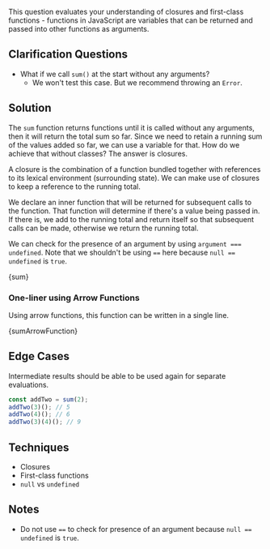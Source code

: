 

This question evaluates your understanding of closures and first-class functions - functions in JavaScript are variables that can be returned and passed into other functions as arguments.

## Clarification Questions

- What if we call `sum()` at the start without any arguments?
  - We won't test this case. But we recommend throwing an `Error`.

## Solution

The `sum` function returns functions until it is called without any arguments, then it will return the total sum so far. Since we need to retain a running sum of the values added so far, we can use a variable for that. How do we achieve that without classes? The answer is closures.

A closure is the combination of a function bundled together with references to its lexical environment (surrounding state). We can make use of closures to keep a reference to the running total.

We declare an inner function that will be returned for subsequent calls to the function. That function will determine if there's a value being passed in. If there is, we add to the running total and return itself so that subsequent calls can be made, otherwise we return the running total.

We can check for the presence of an argument by using `argument === undefined`. Note that we shouldn't be using `==` here because `null == undefined` is `true`.

<MDXCodeBlock>{sum}</MDXCodeBlock>

### One-liner using Arrow Functions

Using arrow functions, this function can be written in a single line.

<MDXCodeBlock>{sumArrowFunction}</MDXCodeBlock>

## Edge Cases

Intermediate results should be able to be used again for separate evaluations.

```js
const addTwo = sum(2);
addTwo(3)(); // 5
addTwo(4)(); // 6
addTwo(3)(4)(); // 9
```

## Techniques

- Closures
- First-class functions
- `null` vs `undefined`

## Notes

- Do not use `==` to check for presence of an argument because `null == undefined` is `true`.
